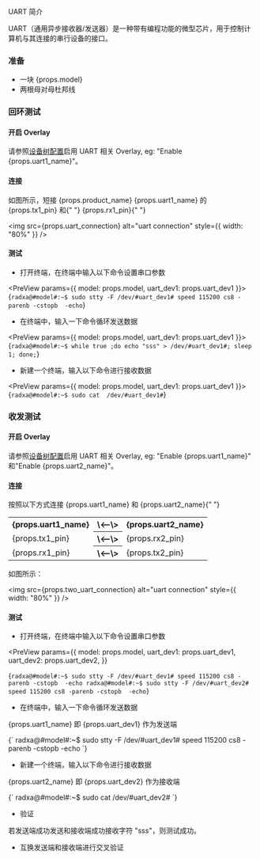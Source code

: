 
UART 简介

UART（通用异步接收器/发送器）是一种带有编程功能的微型芯片，用于控制计算机与其连接的串行设备的接口。

### 准备

<ul>
  <li>一块 {props.model}</li>
  <li>两根母对母杜邦线</li>
</ul>

### 回环测试

#### 开启 Overlay

<p>
  请参照<a href="../../radxa-os/rsetup#overlays">设备树配置</a>启用 UART 相关
  Overlay, eg: "Enable {props.uart1_name}"。
</p>

#### 连接

<p>
  如图所示，短接 {props.product_name} {props.uart1_name} 的 {props.tx1_pin} 和{" "}
  {props.rx1_pin}{" "}
</p>

<img
  src={props.uart_connection}
  alt="uart connection"
  style={{ width: "80%" }}
/>

#### 测试

- 打开终端，在终端中输入以下命令设置串口参数

<PreView params={{ model: props.model, uart_dev1: props.uart_dev1 }}>
  {`
  radxa@#model#:~$ sudo stty -F /dev/#uart_dev1# speed 115200 cs8 -parenb -cstopb  -echo
  `}
</PreView>

- 在终端中，输入一下命令循环发送数据

<PreView params={{ model: props.model, uart_dev1: props.uart_dev1 }}>
  {`
  radxa@#model#:~$ while true ;do echo "sss" > /dev/#uart_dev1#; sleep 1; done;
  `}
</PreView>

- 新建一个终端，输入以下命令进行接收数据

<PreView params={{ model: props.model, uart_dev1: props.uart_dev1 }}>
  {`
  radxa@#model#:~$ sudo cat  /dev/#uart_dev1#
  `}
</PreView>

### 收发测试

#### 开启 Overlay

<p>
  请参照<a href="../../radxa-os/rsetup#overlays">设备树配置</a>启用 UART 相关
  Overlay, eg: "Enable {props.uart1_name}" 和"Enable {props.uart2_name}"。
</p>

#### 连接

<p>
  按照以下方式连接 {props.uart1_name} 和 {props.uart2_name}{" "}
</p>

<table>
  <tr>
    <th>{props.uart1_name}</th>
    <th>\<--\></th>
    <th>{props.uart2_name}</th>
  </tr>
  <tr>
    <td>{props.tx1_pin}</td>
    <th>\<--\></th>
    <td>{props.rx2_pin}</td>
  </tr>
  <tr>
    <td>{props.rx1_pin}</td>
    <th>\<--\></th>
    <td>{props.tx2_pin}</td>
  </tr>
</table>

如图所示：

<img
  src={props.two_uart_connection}
  alt="uart connection"
  style={{ width: "80%" }}
/>

#### 测试

- 打开终端，在终端中输入以下命令设置串口参数

<PreView
  params={{
    model: props.model,
    uart_dev1: props.uart_dev1,
    uart_dev2: props.uart_dev2,
  }}
>
  {`
  radxa@#model#:~$ sudo stty -F /dev/#uart_dev1# speed 115200 cs8 -parenb -cstopb  -echo
  radxa@#model#:~$ sudo stty -F /dev/#uart_dev2# speed 115200 cs8 -parenb -cstopb  -echo
  `}
</PreView>

- 在终端中，输入一下命令循环发送数据

<p>
  {props.uart1_name} 即 {props.uart_dev1} 作为发送端
</p>
<PreView
  params={{
    model: props.model,
    uart_dev1: props.uart_dev1,
    uart_dev2: props.uart_dev2,
  }}
>
  {`
  radxa@#model#:~$ sudo stty -F /dev/#uart_dev1# speed 115200 cs8 -parenb -cstopb  -echo
  `}
</PreView>

- 新建一个终端，输入以下命令进行接收数据

<p>
  {props.uart2_name} 即 {props.uart_dev2} 作为接收端
</p>
<PreView params={{ model: props.model, uart_dev2: props.uart_dev2 }}>
  {`
  radxa@#model#:~$ sudo cat  /dev/#uart_dev2#
  `}
</PreView>

- 验证

若发送端成功发送和接收端成功接收字符 "sss"，则测试成功。

- 互换发送端和接收端进行交叉验证
